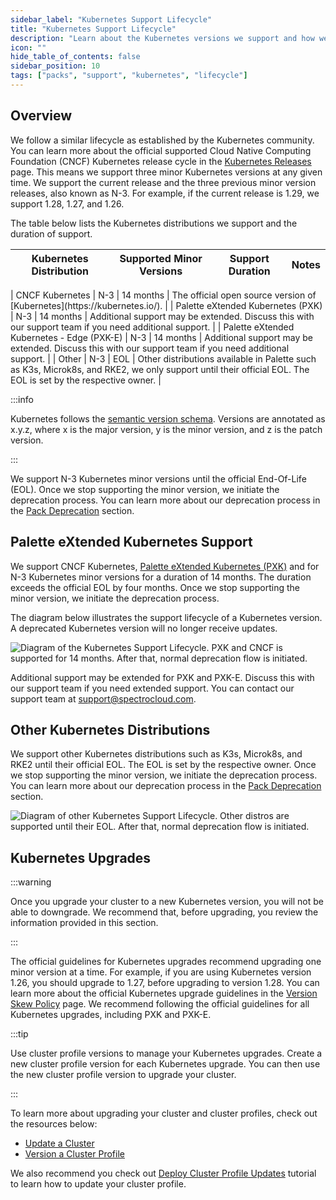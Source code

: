 ```yaml
---
sidebar_label: "Kubernetes Support Lifecycle"
title: "Kubernetes Support Lifecycle"
description: "Learn about the Kubernetes versions we support and how we manage Kubernetes support."
icon: ""
hide_table_of_contents: false
sidebar_position: 10
tags: ["packs", "support", "kubernetes", "lifecycle"]
---
```


## Overview

We follow a similar lifecycle as established by the Kubernetes community. You can learn more about the official
supported Cloud Native Computing Foundation (CNCF) Kubernetes release cycle in the
[Kubernetes Releases](https://kubernetes.io/releases/) page. This means we support three minor Kubernetes versions at
any given time. We support the current release and the three previous minor version releases, also known as N-3. For
example, if the current release is 1.29, we support 1.28, 1.27, and 1.26.

The table below lists the Kubernetes distributions we support and the duration of support.

| Kubernetes Distribution                    | Supported Minor Versions | Support Duration | Notes                                                                                                                                                       |
| ------------------------------------------ | ------------------------ | ---------------- | ----------------------------------------------------------------------------------------------------------------------------------------------------------- |

<Redirect to="/integrations/packs/?pack=docs/docs-content/integrations/kubernetes-support" />
| CNCF Kubernetes                            | N-3                      | 14 months        | The official open source version of [Kubernetes](https://kubernetes.io/).                                                                                   |
| Palette eXtended Kubernetes (PXK)          | N-3                      | 14 months        | Additional support may be extended. Discuss this with our support team if you need additional support.                                                      |
| Palette eXtended Kubernetes - Edge (PXK-E) | N-3                      | 14 months        | Additional support may be extended. Discuss this with our support team if you need additional support.                                                      |
| Other                                      | N-3                      | EOL              | Other distributions available in Palette such as K3s, Microk8s, and RKE2, we only support until their official EOL. The EOL is set by the respective owner. |

:::info

Kubernetes follows the [semantic version schema](https://semver.org/). Versions are annotated as x.y.z, where x is the
major version, y is the minor version, and z is the patch version.

:::

We support N-3 Kubernetes minor versions until the official End-Of-Life (EOL). Once we stop supporting the minor
version, we initiate the deprecation process. You can learn more about our deprecation process in the
[Pack Deprecation](./maintenance-policy.md#pack-deprecations) section.

## Palette eXtended Kubernetes Support

<!-- prettier-ignore-start -->
We support CNCF Kubernetes, [Palette eXtended Kubernetes (PXK)](./kubernetes.md) and <VersionedLink text="Palette eXtended Kubernetes Edge (PXK-E)" url="/integrations/packs/?pack=edge-k8s"/> for N-3 Kubernetes minor versions for a duration of 14
months. The duration exceeds the official EOL by four months. Once we stop supporting the minor version, we initiate the
deprecation process.
<!-- prettier-ignore-end -->

The diagram below illustrates the support lifecycle of a Kubernetes version. A deprecated Kubernetes version will no
longer receive updates.

![Diagram of the Kubernetes Support Lifecycle. PXK and CNCF is supported for 14 months. After that, normal deprecation flow is initiated.](/integrations_kubernetes-support_support-cycle.webp)

Additional support may be extended for PXK and PXK-E. Discuss this with our support team if you need extended support.
You can contact our support team at [support@spectrocloud.com](mailto:support@spectrocloud.com).

## Other Kubernetes Distributions

We support other Kubernetes distributions such as K3s, Microk8s, and RKE2 until their official EOL. The EOL is set by
the respective owner. Once we stop supporting the minor version, we initiate the deprecation process. You can learn more
about our deprecation process in the [Pack Deprecation](./maintenance-policy.md#pack-deprecations) section.

![Diagram of other Kubernetes Support Lifecycle. Other distros are supported until their EOL. After that, normal deprecation flow is initiated.](/integrations_kubernetes-support_support-cycle_other.webp)

## Kubernetes Upgrades

:::warning

Once you upgrade your cluster to a new Kubernetes version, you will not be able to downgrade. We recommend that, before
upgrading, you review the information provided in this section.

:::

The official guidelines for Kubernetes upgrades recommend upgrading one minor version at a time. For example, if you are
using Kubernetes version 1.26, you should upgrade to 1.27, before upgrading to version 1.28. You can learn more about
the official Kubernetes upgrade guidelines in the
[Version Skew Policy](https://kubernetes.io/releases/version-skew-policy/) page. We recommend following the official
guidelines for all Kubernetes upgrades, including PXK and PXK-E.

:::tip

Use cluster profile versions to manage your Kubernetes upgrades. Create a new cluster profile version for each
Kubernetes upgrade. You can then use the new cluster profile version to upgrade your cluster.

:::

To learn more about upgrading your cluster and cluster profiles, check out the resources below:

- [Update a Cluster](../clusters/cluster-management/cluster-updates.md)
- [Version a Cluster Profile](../profiles/cluster-profiles/modify-cluster-profiles/version-cluster-profile.md)

We also recommend you check out
[Deploy Cluster Profile Updates](../tutorials/cluster-management/update-maintain/update-k8s-cluster.md) tutorial to
learn how to update your cluster profile.

